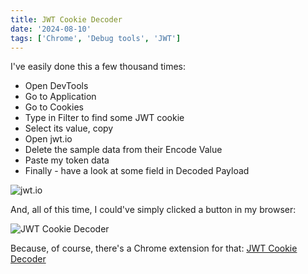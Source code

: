 ```yaml
---
title: JWT Cookie Decoder
date: '2024-08-10'
tags: ['Chrome', 'Debug tools', 'JWT']
---
```


I've easily done this a few thousand times:

- Open DevTools
- Go to Application
- Go to Cookies
- Type in Filter to find some JWT cookie
- Select its value, copy
- Open jwt.io
- Delete the sample data from their Encode Value
- Paste my token data
- Finally - have a look at some field in Decoded Payload

<Image alt="jwt.io" src="/static/images/jwtio.png" width={500} height={297} />

And, all of this time, I could've simply clicked a button in my browser:

<Image alt="JWT Cookie Decoder" src="/static/images/jwt-extension.png" width={364} height={471} />

Because, of course, there's a Chrome extension for that: <a target="_blank" href="https://chromewebstore.google.com/detail/jwt-cookie-decoder/fbdnmmifbmhmkcgfdpoiiikkaepafgnk">JWT Cookie Decoder</a>
